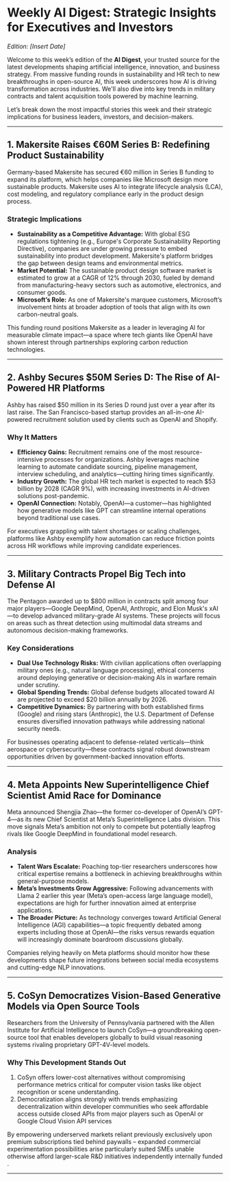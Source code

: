 # Weekly AI Digest: Strategic Insights for Executives and Investors  
*Edition: [Insert Date]*  

Welcome to this week’s edition of the **AI Digest**, your trusted source for the latest developments shaping artificial intelligence, innovation, and business strategy. From massive funding rounds in sustainability and HR tech to new breakthroughs in open-source AI, this week underscores how AI is driving transformation across industries. We'll also dive into key trends in military contracts and talent acquisition tools powered by machine learning.  

Let’s break down the most impactful stories this week and their strategic implications for business leaders, investors, and decision-makers.

---

## **1. Makersite Raises €60M Series B: Redefining Product Sustainability**  

Germany-based Makersite has secured €60 million in Series B funding to expand its platform, which helps companies like Microsoft design more sustainable products. Makersite uses AI to integrate lifecycle analysis (LCA), cost modeling, and regulatory compliance early in the product design process.

### **Strategic Implications**  
- **Sustainability as a Competitive Advantage:** With global ESG regulations tightening (e.g., Europe's Corporate Sustainability Reporting Directive), companies are under growing pressure to embed sustainability into product development. Makersite's platform bridges the gap between design teams and environmental metrics.
- **Market Potential:** The sustainable product design software market is estimated to grow at a CAGR of 12% through 2030, fueled by demand from manufacturing-heavy sectors such as automotive, electronics, and consumer goods.
- **Microsoft’s Role:** As one of Makersite's marquee customers, Microsoft’s involvement hints at broader adoption of tools that align with its own carbon-neutral goals.

This funding round positions Makersite as a leader in leveraging AI for measurable climate impact—a space where tech giants like OpenAI have shown interest through partnerships exploring carbon reduction technologies.

---

## **2. Ashby Secures $50M Series D: The Rise of AI-Powered HR Platforms**  

Ashby has raised $50 million in its Series D round just over a year after its last raise. The San Francisco-based startup provides an all-in-one AI-powered recruitment solution used by clients such as OpenAI and Shopify.

### **Why It Matters**  
- **Efficiency Gains:** Recruitment remains one of the most resource-intensive processes for organizations. Ashby leverages machine learning to automate candidate sourcing, pipeline management, interview scheduling, and analytics—cutting hiring times significantly.
- **Industry Growth:** The global HR tech market is expected to reach $53 billion by 2028 (CAGR 9%), with increasing investments in AI-driven solutions post-pandemic.
- **OpenAI Connection:** Notably, OpenAI—a customer—has highlighted how generative models like GPT can streamline internal operations beyond traditional use cases.

For executives grappling with talent shortages or scaling challenges, platforms like Ashby exemplify how automation can reduce friction points across HR workflows while improving candidate experiences.

---

## **3. Military Contracts Propel Big Tech into Defense AI**  

The Pentagon awarded up to $800 million in contracts split among four major players—Google DeepMind, OpenAI, Anthropic, and Elon Musk's xAI—to develop advanced military-grade AI systems. These projects will focus on areas such as threat detection using multimodal data streams and autonomous decision-making frameworks.

### **Key Considerations**  
- **Dual Use Technology Risks:** With civilian applications often overlapping military ones (e.g., natural language processing), ethical concerns around deploying generative or decision-making AIs in warfare remain under scrutiny.
- **Global Spending Trends:** Global defense budgets allocated toward AI are projected to exceed $20 billion annually by 2026.
- **Competitive Dynamics:** By partnering with both established firms (Google) and rising stars (Anthropic), the U.S. Department of Defense ensures diversified innovation pathways while addressing national security needs.

For businesses operating adjacent to defense-related verticals—think aerospace or cybersecurity—these contracts signal robust downstream opportunities driven by government-backed innovation efforts.

---

## **4. Meta Appoints New Superintelligence Chief Scientist Amid Race for Dominance**  

Meta announced Shengjia Zhao—the former co-developer of OpenAI’s GPT-4—as its new Chief Scientist at Meta’s Superintelligence Labs division. This move signals Meta’s ambition not only to compete but potentially leapfrog rivals like Google DeepMind in foundational model research.

### **Analysis**  
- **Talent Wars Escalate:** Poaching top-tier researchers underscores how critical expertise remains a bottleneck in achieving breakthroughs within general-purpose models.
- **Meta’s Investments Grow Aggressive:** Following advancements with Llama 2 earlier this year (Meta’s open-access large language model), expectations are high for further innovation aimed at enterprise applications.
- **The Broader Picture:** As technology converges toward Artificial General Intelligence (AGI) capabilities—a topic frequently debated among experts including those at OpenAI—the risks versus rewards equation will increasingly dominate boardroom discussions globally.

Companies relying heavily on Meta platforms should monitor how these developments shape future integrations between social media ecosystems and cutting-edge NLP innovations.

---

## **5. CoSyn Democratizes Vision-Based Generative Models via Open Source Tools**  

Researchers from the University of Pennsylvania partnered with the Allen Institute for Artificial Intelligence to launch CoSyn—a groundbreaking open-source tool that enables developers globally to build visual reasoning systems rivaling proprietary GPT-4V-level models.

### Why This Development Stands Out
1. CoSyn offers lower-cost alternatives without compromising performance metrics critical for computer vision tasks like object recognition or scene understanding.
2. Democratization aligns strongly with trends emphasizing decentralization within developer communities who seek affordable access outside closed APIs from major players such as OpenAI or Google Cloud Vision API services

By empowering underserved markets reliant previously exclusively upon premium subscriptions tied behind paywalls – expanded commercial experimentation possibilities arise particularly suited SMEs unable otherwise afford larger-scale R&D initiatives independently internally funded .

--- 

